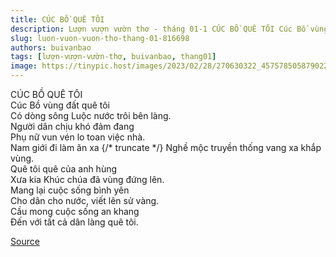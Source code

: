 ```yaml
---
title: CÚC BỒ QUÊ TÔI 
description: Lượn vượn vườn thơ - tháng 01-1 CÚC BỒ QUÊ TÔI Cúc Bồ vùng đất quê tôi
slug: luon-vuon-vuon-tho-thang-01-816698
authors: buivanbao
tags: [lượn-vượn-vườn-thơ, buivanbao, thang01]
image: https://tinypic.host/images/2023/02/28/270630322_457578505879022_514567514056940064_n.th.jpg
---
```


CÚC BỒ QUÊ TÔI \
Cúc Bồ vùng đất quê tôi\
Có dòng sông Luộc nước trôi bên làng.\
Người dân chịu khó đảm đang\
Phụ nữ vun vén lo toan việc nhà.\
Nam giới đi làm ăn xa
{/* truncate */}
Nghề mộc truyền thống vang xa khắp vùng.\
Quê tôi quê của anh hùng\
Xưa kia Khúc chúa đã vùng đứng lên.\
Mang lại cuộc sống bình yên\
Cho dân cho nước, viết lên sử vàng.\
Cầu mong cuộc sống an khang\
Đến với tất cả dân làng quê tôi.

[Source](https://www.facebook.com/ape.poem/posts/pfbid02NVqrs88UyxDDH2zDkMHKZVt2MHy5hiwjcRjL57uRC1gyBBe2JyQgrE7gWk13oqrBl)
